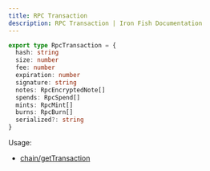 ```yaml
---
title: RPC Transaction
description: RPC Transaction | Iron Fish Documentation
---
```

```typescript
export type RpcTransaction = {
  hash: string
  size: number
  fee: number
  expiration: number
  signature: string
  notes: RpcEncryptedNote[]
  spends: RpcSpend[]
  mints: RpcMint[]
  burns: RpcBurn[]
  serialized?: string
}
```

Usage: 
- [chain/getTransaction](/developers/documentation/rpc/chain/get_transaction)
